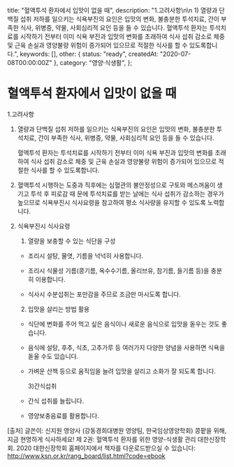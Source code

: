   title: "혈액투석 환자에서 입맛이 없을 때",
  description:
    "1.고려사항\n\n   1) 열량과 단백질 섭취 저하를 일으키는 식욕부진의 요인은 입맛의 변화, 불충분한 투석치료, 간이 부족한 식사, 위병증, 약물, 사회심리적 요인 등을 들 수 있습니다. 혈액투석 환자는 투석치료를 시작하기 전부터 이미 식욕 부진과 입맛의 변화를 초래하여 식사 섭취 감소로 체중 및 근육 손실과 영양불량 위험이 증가되어 있으므로 적절한 식사를 할 수 있도록합니다.",
  keywords: [],
  other: { status: "ready", createdAt: "2020-07-08T00:00:00Z" },
  category: "영양·식생활",
};

# 혈액투석 환자에서 입맛이 없을 때

1.고려사항

1.  열량과 단백질 섭취 저하를 일으키는 식욕부진의 요인은 입맛의 변화, 불충분한 투석치료, 간이 부족한 식사, 위병증, 약물, 사회심리적 요인 등을 들 수 있습니다.

    혈액투석 환자는 투석치료를 시작하기 전부터 이미 식욕 부진과 입맛의 변화를 초래하여 식사 섭취 감소로 체중 및 근육 손실과 영양불량 위험이 증가되어 있으므로 적절한 식사를 할 수 있도록합니다.

2.  혈액투석 시행하는 도중과 직후에는 심혈관의 불안정성으로 구토와 메스꺼움이 생기고 투석 후 피로감 때 문에 투석치료를 받는 날에는 식사 섭취가 감소하는 경우가 높으므로 식욕부진시 식사요령을 참고하여 평소 식사량을 유지할 수 있도록 노력합니다.

2) 식욕부진시 식사요령

   1. 열량을 보충할 수 있는 식단을 구성

   - 조리시 설탕, 물엿, 기름을 넉넉히 사용합니다.
   - 조리시 식물성 기름(콩기름, 옥수수기름, 올리브유, 참기름, 들기름 등)을 충분히 이용합니다.

   - 식사시 수분섭취는 포만감을 주므로 조금만 마시도록 합니다.

   2. 입맛을 살리는 방법 활용

   - 식단에 변화를 주어 먹고 싶은 음식이나 새로운 음식으로 입맛을 돋우는 것도 좋습니다.
   - 음식에 설탕, 후추, 식초, 고추가루 등 여러가지 다양한 양념을 사용하면 식욕을 돋울 수도 있습니다.

   - 가벼운 산책 등으로 움직임을 늘려 입맛을 살리고 소화가 잘 되도록 합니다.

     3)간식섭취

   - 간식 섭취를 늘립니다.

   - 영양보충음료를 활용합니다.

[출처] 글쓴이: 신지원 영양사 (강동경희대병원 영양팀, 한국임상영양학회)
콩팥을 위해, 지금 현명하게 식사하세요!
제 2권: 혈액투석 환자를 위한 영양-식생활 관리
대한신장학회. 2020
대한신장학회 홈페이지에서 책자를 다운로드받으실 수 있습니다: http://www.ksn.or.kr/rang_board/list.html?code=ebook
